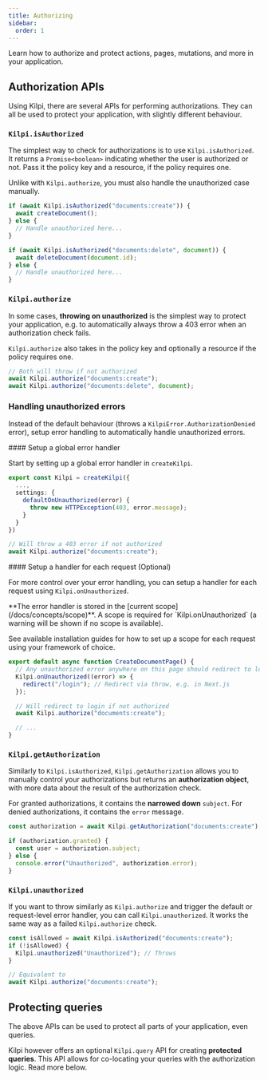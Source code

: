 ```yaml
---
title: Authorizing
sidebar:
  order: 1
---
```


Learn how to authorize and protect actions, pages, mutations, and more in your application.

## Authorization APIs

Using Kilpi, there are several APIs for performing authorizations. They can all be used to protect your application, with slightly different behaviour.

### `Kilpi.isAuthorized`

The simplest way to check for authorizations is to use `Kilpi.isAuthorized`. It returns a `Promise<boolean>` indicating whether the user is authorized or not. Pass it the policy key and a resource, if the policy requires one.

Unlike with `Kilpi.authorize`, you must also handle the unauthorized case manually.

```ts
if (await Kilpi.isAuthorized("documents:create")) {
  await createDocument();
} else {
  // Handle unauthorized here...
}

if (await Kilpi.isAuthorized("documents:delete", document)) {
  await deleteDocument(document.id);
} else {
  // Handle unauthorized here...
}
```

### `Kilpi.authorize`

In some cases, **throwing on unauthorized** is the simplest way to protect your application, e.g. to automatically always throw a 403 error when an authorization check fails.

`Kilpi.authorize` also takes in the policy key and optionally a resource if the policy requires one.

```ts
// Both will throw if not authorized
await Kilpi.authorize("documents:create");
await Kilpi.authorize("documents:delete", document);
```

### Handling unauthorized errors

Instead of the default behaviour (throws a `KilpiError.AuthorizationDenied` error), setup error handling to automatically handle unauthorized errors.

<Steps>
<Step>
#### Setup a global error handler

Start by setting up a global error handler in `createKilpi`.

```ts
export const Kilpi = createKilpi({
  ...,
  settings: {
    defaultOnUnauthorized(error) {
      throw new HTTPException(403, error.message);
    }
  }
})

// Will throw a 403 error if not authorized
await Kilpi.authorize("documents:create");
```

</Step>
<Step>
#### Setup a handler for each request (Optional)

For more control over your error handling, you can setup a handler for each request using `Kilpi.onUnauthorized`.

<Aside type="tip">
**The error handler is stored in the [current scope](/docs/concepts/scope)**. A scope is required for `Kilpi.onUnauthorized` (a warning will be shown if no scope is available).

See available installation guides for how to set up a scope for each request using your framework of choice.

</Aside>

```ts {3-5}
export default async function CreateDocumentPage() {
  // Any unauthorized error anywhere on this page should redirect to login
  Kilpi.onUnauthorized((error) => {
    redirect("/login"); // Redirect via throw, e.g. in Next.js
  });

  // Will redirect to login if not authorized
  await Kilpi.authorize("documents:create");

  // ...
}
```

</Step>
</Steps>

### `Kilpi.getAuthorization`

Similarly to `Kilpi.isAuthorized`, `Kilpi.getAuthorization` allows you to manually control your authorizations but returns an **authorization object**, with more data about the result of the authorization check.

For granted authorizations, it contains the **narrowed down** `subject`. For denied authorizations, it contains the `error` message.

```ts
const authorization = await Kilpi.getAuthorization("documents:create");

if (authorization.granted) {
  const user = authorization.subject;
} else {
  console.error("Unauthorized", authorization.error);
}
```

### `Kilpi.unauthorized`

If you want to throw similarly as `Kilpi.authorize` and trigger the default or request-level error handler, you can call `Kilpi.unauthorized`. It works the same way as a failed `Kilpi.authorize` check.

```ts
const isAllowed = await Kilpi.isAuthorized("documents:create");
if (!isAllowed) {
  Kilpi.unauthorized("Unauthorized"); // Throws
}

// Equivalent to
await Kilpi.authorize("documents:create");
```

## Protecting queries

The above APIs can be used to protect all parts of your application, even queries.

Kilpi however offers an optional `Kilpi.query` API for creating **protected queries**. This API allows for co-locating your queries with the authorization logic. Read more below.

<LinkCard
  title="Protected Queries"
  description="Learn how to protect queries and mutations in your application."
  href="/docs/concepts/protected-queries"
/>

<LinkCard
  title="Introducing the Protected Query Pattern for secure data access"
  description="Read the article on protected queries"
  href="/blog/2025-03-27-introducing-the-protected-query-pattern"
/>
